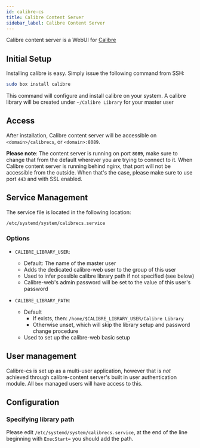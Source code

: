 ```yaml
---
id: calibre-cs
title: Calibre Content Server
sidebar_label: Calibre Content Server
---
```


Calibre content server is a WebUI for [Calibre](calibre.mdx)

## Initial Setup

Installing calibre is easy. Simply issue the following command from SSH:

```bash main
sudo box install calibre
```

This command will configure and install calibre on your system. A calibre library will be created under `~/Calibre Library` for your master user


## Access

After installation, Calibre content server will be accessible on `<domain>/calibrecs`, or `<domain>:8089`.

**Please note**: The content server is running on port **`8089`**, make sure to change that from the default wherever you are trying to connect to it.
When Calibre content server is running behind nginx, that port will not be accessible from the outside. When that's the case, please make sure to use port `443` and with SSL enabled.


## Service Management

The service file is located in the following location:



```bash
/etc/systemd/system/calibrecs.service
```


<SystemdTabs service="calibrecs"/>

### Options

<InstallOptsWarning />

- `CALIBRE_LIBRARY_USER`:
  - Default: The name of the master user
  - Adds the dedicated calibre-web user to the group of this user
  - Used to infer possible calibre library path if not specified (see below)
  - Calibre-web's admin password will be set to the value of this user's password

- `CALIBRE_LIBRARY_PATH`:
   - Default
      - If exists, then: `/home/$CALIBRE_LIBRARY_USER/Calibre Library`
      - Otherwise unset, which will skip the library setup and password change procedure
   - Used to set up the calibre-web basic setup

## User management
Calibre-cs is set up as a multi-user application, however that is _not_ achieved through calibre-content server's built in user authentication module. All `box` managed users will have access to this.

## Configuration

### Specifying library path
Please edit `/etc/systemd/system/calibrecs.service`, at the end of the line beginning with `ExecStart=` you should add the path.